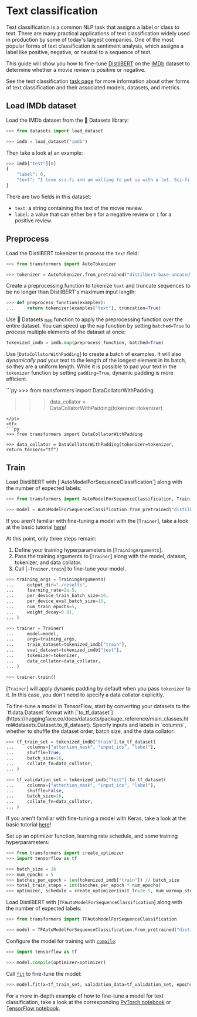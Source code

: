 <!--Copyright 2022 The HuggingFace Team. All rights reserved.

Licensed under the Apache License, Version 2.0 (the "License"); you may not use this file except in compliance with
the License. You may obtain a copy of the License at

http://www.apache.org/licenses/LICENSE-2.0

Unless required by applicable law or agreed to in writing, software distributed under the License is distributed on
an "AS IS" BASIS, WITHOUT WARRANTIES OR CONDITIONS OF ANY KIND, either express or implied. See the License for the
specific language governing permissions and limitations under the License.
-->

# Text classification

<Youtube id="leNG9fN9FQU"/>

Text classification is a common NLP task that assigns a label or class to text. There are many practical applications of text classification widely used in production by some of today's largest companies. One of the most popular forms of text classification is sentiment analysis, which assigns a label like positive, negative, or neutral to a sequence of text. 

This guide will show you how to fine-tune [DistilBERT](https://huggingface.co/distilbert-base-uncased) on the [IMDb](https://huggingface.co/datasets/imdb) dataset to determine whether a movie review is positive or negative.

<Tip>

See the text classification [task page](https://huggingface.co/tasks/text-classification) for more information about other forms of text classification and their associated models, datasets, and metrics.

</Tip>

## Load IMDb dataset

Load the IMDb dataset from the 🤗 Datasets library:

```py
>>> from datasets import load_dataset

>>> imdb = load_dataset("imdb")
```

Then take a look at an example:

```py
>>> imdb["test"][0]
{
    "label": 0,
    "text": "I love sci-fi and am willing to put up with a lot. Sci-fi movies/TV are usually underfunded, under-appreciated and misunderstood. I tried to like this, I really did, but it is to good TV sci-fi as Babylon 5 is to Star Trek (the original). Silly prosthetics, cheap cardboard sets, stilted dialogues, CG that doesn't match the background, and painfully one-dimensional characters cannot be overcome with a 'sci-fi' setting. (I'm sure there are those of you out there who think Babylon 5 is good sci-fi TV. It's not. It's clichéd and uninspiring.) While US viewers might like emotion and character development, sci-fi is a genre that does not take itself seriously (cf. Star Trek). It may treat important issues, yet not as a serious philosophy. It's really difficult to care about the characters here as they are not simply foolish, just missing a spark of life. Their actions and reactions are wooden and predictable, often painful to watch. The makers of Earth KNOW it's rubbish as they have to always say \"Gene Roddenberry's Earth...\" otherwise people would not continue watching. Roddenberry's ashes must be turning in their orbit as this dull, cheap, poorly edited (watching it without advert breaks really brings this home) trudging Trabant of a show lumbers into space. Spoiler. So, kill off a main character. And then bring him back as another actor. Jeeez! Dallas all over again.",
}
```

There are two fields in this dataset: 

- `text`: a string containing the text of the movie review.
- `label`: a value that can either be `0` for a negative review or `1` for a positive review.

## Preprocess

Load the DistilBERT tokenizer to process the `text` field:

```py
>>> from transformers import AutoTokenizer

>>> tokenizer = AutoTokenizer.from_pretrained("distilbert-base-uncased")
```

Create a preprocessing function to tokenize `text` and truncate sequences to be no longer than DistilBERT's maximum input length:

```py
>>> def preprocess_function(examples):
...     return tokenizer(examples["text"], truncation=True)
```

Use 🤗 Datasets [`map`](https://huggingface.co/docs/datasets/package_reference/main_classes.html#datasets.Dataset.map) function to apply the preprocessing function over the entire dataset. You can speed up the `map` function by setting `batched=True` to process multiple elements of the dataset at once:

```py
tokenized_imdb = imdb.map(preprocess_function, batched=True)
```

Use [`DataCollatorWithPadding`] to create a batch of examples. It will also *dynamically pad* your text to the length of the longest element in its batch, so they are a uniform length. While it is possible to pad your text in the `tokenizer` function by setting `padding=True`, dynamic padding is more efficient.

<frameworkcontent>
<pt>
```py
>>> from transformers import DataCollatorWithPadding

>>> data_collator = DataCollatorWithPadding(tokenizer=tokenizer)
```
</pt>
<tf>
```py
>>> from transformers import DataCollatorWithPadding

>>> data_collator = DataCollatorWithPadding(tokenizer=tokenizer, return_tensors="tf")
```
</tf>
</frameworkcontent>

## Train

<frameworkcontent>
<pt>
Load DistilBERT with [`AutoModelForSequenceClassification`] along with the number of expected labels:

```py
>>> from transformers import AutoModelForSequenceClassification, TrainingArguments, Trainer

>>> model = AutoModelForSequenceClassification.from_pretrained("distilbert-base-uncased", num_labels=2)
```

<Tip>

If you aren't familiar with fine-tuning a model with the [`Trainer`], take a look at the basic tutorial [here](../training#finetune-with-trainer)!

</Tip>

At this point, only three steps remain:

1. Define your training hyperparameters in [`TrainingArguments`].
2. Pass the training arguments to [`Trainer`] along with the model, dataset, tokenizer, and data collator.
3. Call [`~Trainer.train`] to fine-tune your model.

```py
>>> training_args = TrainingArguments(
...     output_dir="./results",
...     learning_rate=2e-5,
...     per_device_train_batch_size=16,
...     per_device_eval_batch_size=16,
...     num_train_epochs=5,
...     weight_decay=0.01,
... )

>>> trainer = Trainer(
...     model=model,
...     args=training_args,
...     train_dataset=tokenized_imdb["train"],
...     eval_dataset=tokenized_imdb["test"],
...     tokenizer=tokenizer,
...     data_collator=data_collator,
... )

>>> trainer.train()
```

<Tip>

[`Trainer`] will apply dynamic padding by default when you pass `tokenizer` to it. In this case, you don't need to specify a data collator explicitly.

</Tip>
</pt>
<tf>
To fine-tune a model in TensorFlow, start by converting your datasets to the `tf.data.Dataset` format with [`to_tf_dataset`](https://huggingface.co/docs/datasets/package_reference/main_classes.html#datasets.Dataset.to_tf_dataset). Specify inputs and labels in `columns`, whether to shuffle the dataset order, batch size, and the data collator:

```py
>>> tf_train_set = tokenized_imdb["train"].to_tf_dataset(
...     columns=["attention_mask", "input_ids", "label"],
...     shuffle=True,
...     batch_size=16,
...     collate_fn=data_collator,
... )

>>> tf_validation_set = tokenized_imdb["test"].to_tf_dataset(
...     columns=["attention_mask", "input_ids", "label"],
...     shuffle=False,
...     batch_size=16,
...     collate_fn=data_collator,
... )
```

<Tip>

If you aren't familiar with fine-tuning a model with Keras, take a look at the basic tutorial [here](training#finetune-with-keras)!

</Tip>

Set up an optimizer function, learning rate schedule, and some training hyperparameters:

```py
>>> from transformers import create_optimizer
>>> import tensorflow as tf

>>> batch_size = 16
>>> num_epochs = 5
>>> batches_per_epoch = len(tokenized_imdb["train"]) // batch_size
>>> total_train_steps = int(batches_per_epoch * num_epochs)
>>> optimizer, schedule = create_optimizer(init_lr=2e-5, num_warmup_steps=0, num_train_steps=total_train_steps)
```

Load DistilBERT with [`TFAutoModelForSequenceClassification`] along with the number of expected labels:

```py
>>> from transformers import TFAutoModelForSequenceClassification

>>> model = TFAutoModelForSequenceClassification.from_pretrained("distilbert-base-uncased", num_labels=2)
```

Configure the model for training with [`compile`](https://keras.io/api/models/model_training_apis/#compile-method):

```py
>>> import tensorflow as tf

>>> model.compile(optimizer=optimizer)
```

Call [`fit`](https://keras.io/api/models/model_training_apis/#fit-method) to fine-tune the model:

```py
>>> model.fit(x=tf_train_set, validation_data=tf_validation_set, epochs=3)
```
</tf>
</frameworkcontent>

<Tip>

For a more in-depth example of how to fine-tune a model for text classification, take a look at the corresponding
[PyTorch notebook](https://colab.research.google.com/github/huggingface/notebooks/blob/master/examples/text_classification.ipynb)
or [TensorFlow notebook](https://colab.research.google.com/github/huggingface/notebooks/blob/master/examples/text_classification-tf.ipynb).

</Tip>